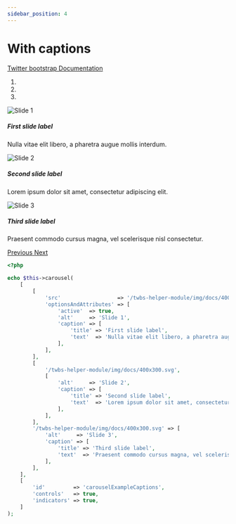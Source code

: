 ```yaml
---
sidebar_position: 4
---
```



# With captions

[Twitter bootstrap Documentation](https://getbootstrap.com/docs/4.5/components/carousel/#with-captions)

<Tabs>
<TabItem value="result" label="Result" default><HtmlCode bootstrapVersion="4.5"><div class="carousel slide" data-ride="carousel" id="carouselExampleCaptions">
    <ol class="carousel-indicators">
        <li class="active" data-slide-to="0" data-target="#carouselExampleCaptions">
        </li><li data-slide-to="1" data-target="#carouselExampleCaptions">
        </li><li data-slide-to="2" data-target="#carouselExampleCaptions">
    </li></ol>
    <div class="carousel-inner">
        <div class="active carousel-item">
            <img alt="Slide 1" class="d-block w-100" src="/twbs-helper-module/img/docs/400x300.svg"/>
            <div class="carousel-caption d-md-block d-none">
                <h5>First slide label</h5>
                <p>Nulla vitae elit libero, a pharetra augue mollis interdum.</p>
            </div>
        </div>
        <div class="carousel-item">
            <img alt="Slide 2" class="d-block w-100" src="/twbs-helper-module/img/docs/400x300.svg"/>
            <div class="carousel-caption d-md-block d-none">
                <h5>Second slide label</h5>
                <p>Lorem ipsum dolor sit amet, consectetur adipiscing elit.</p>
            </div>
        </div>
        <div class="carousel-item">
            <img alt="Slide 3" class="d-block w-100" src="/twbs-helper-module/img/docs/400x300.svg"/>
            <div class="carousel-caption d-md-block d-none">
                <h5>Third slide label</h5>
                <p>Praesent commodo cursus magna, vel scelerisque nisl consectetur.</p>
            </div>
        </div>
    </div>
    <a class="carousel-control-prev" data-slide="prev" href="#carouselExampleCaptions" role="button">
        <span aria-hidden="true" class="carousel-control-prev-icon"/>
        <span class="sr-only">Previous</span>
    </a>
    <a class="carousel-control-next" data-slide="next" href="#carouselExampleCaptions" role="button">
        <span aria-hidden="true" class="carousel-control-next-icon"/>
        <span class="sr-only">Next</span>
    </a>
</div></HtmlCode></TabItem>
<TabItem value="source" label="Source">

```php
<?php

echo $this->carousel(
    [
        [
            'src'                  => '/twbs-helper-module/img/docs/400x300.svg',
            'optionsAndAttributes' => [
                'active'  => true,
                'alt'     => 'Slide 1',
                'caption' => [
                    'title' => 'First slide label',
                    'text'  => 'Nulla vitae elit libero, a pharetra augue mollis interdum.',
                ],
            ],
        ],
        [
            '/twbs-helper-module/img/docs/400x300.svg',
            [
                'alt'     => 'Slide 2',
                'caption' => [
                    'title' => 'Second slide label',
                    'text'  => 'Lorem ipsum dolor sit amet, consectetur adipiscing elit.',
                ],
            ],
        ],
        '/twbs-helper-module/img/docs/400x300.svg' => [
            'alt'     => 'Slide 3',
            'caption' => [
                'title' => 'Third slide label',
                'text'  => 'Praesent commodo cursus magna, vel scelerisque nisl consectetur.',
            ],
        ],
    ],
    [
        'id'         => 'carouselExampleCaptions',
        'controls'   => true,
        'indicators' => true,
    ]
);

```

</TabItem>
</Tabs>
